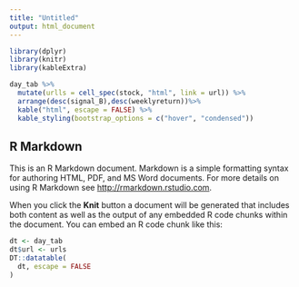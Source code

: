 ```yaml
---
title: "Untitled"
output: html_document
---
```


```r
library(dplyr)
library(knitr)
library(kableExtra)

day_tab %>% 
  mutate(urlls = cell_spec(stock, "html", link = url)) %>%
  arrange(desc(signal_B),desc(weeklyreturn))%>% 
  kable("html", escape = FALSE) %>%
  kable_styling(bootstrap_options = c("hover", "condensed"))
```

## R Markdown

This is an R Markdown document. Markdown is a simple formatting syntax for authoring HTML, PDF, and MS Word documents. For more details on using R Markdown see <http://rmarkdown.rstudio.com>.

When you click the **Knit** button a document will be generated that includes both content as well as the output of any embedded R code chunks within the document. You can embed an R code chunk like this:

```r
dt <- day_tab
dt$url <- urls
DT::datatable(
  dt, escape = FALSE
)
```

